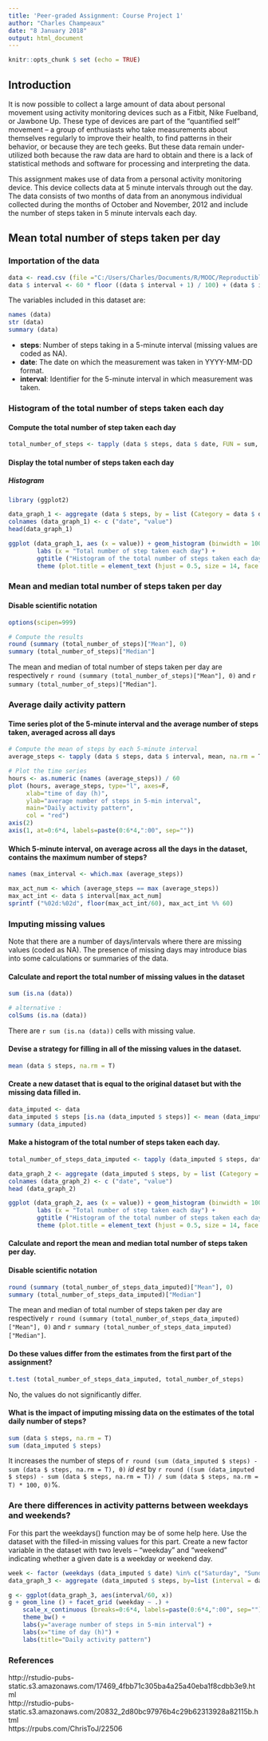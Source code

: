 ---
title: 'Peer-graded Assignment: Course Project 1'
author: "Charles Champeaux"
date: "8 January 2018"
output: html_document
---

```{r setup, include = FALSE}
knitr::opts_chunk $ set (echo = TRUE)
```

## Introduction

It is now possible to collect a large amount of data about personal movement using activity monitoring devices such as a Fitbit, Nike Fuelband, or Jawbone Up. These type of devices are part of the “quantified self” movement – a group of enthusiasts who take measurements about themselves regularly to improve their health, to find patterns in their behavior, or because they are tech geeks. But these data remain under-utilized both because the raw data are hard to obtain and there is a lack of statistical methods and software for processing and interpreting the data.

This assignment makes use of data from a personal activity monitoring device. This device collects data at 5 minute intervals through out the day. The data consists of two months of data from an anonymous individual collected during the months of October and November, 2012 and include the number of steps taken in 5 minute intervals each day. 

## Mean total number of steps taken per day

### Importation of the data

```{r import_data}
data <- read.csv (file ="C:/Users/Charles/Documents/R/MOOC/Reproductible_research/activity.csv", header = TRUE, sep = ",", colClasses = c("integer", "Date", "integer"))
data $ interval <- 60 * floor ((data $ interval + 1) / 100) + (data $ interval %% 100)
```

The variables included in this dataset are: 
```{r variables of the dataset}
names (data)
str (data)
summary (data)
```
- **steps**: Number of steps taking in a 5-minute interval (missing values are coded as NA).    
- **date**: The date on which the measurement was taken in YYYY-MM-DD format.    
- **interval**: Identifier for the 5-minute interval in which measurement was taken.    

### Histogram of the total number of steps taken each day

#### Compute the total number of step taken each day
```{r compute the total number of step taken each day}
total_number_of_steps <- tapply (data $ steps, data $ date, FUN = sum, na.rm = F)
```

#### Display the total number of steps taken each day
##### Histogram
```{r histogram the total number of step taken each day with ggplot2, warning=FALSE}
library (ggplot2) 

data_graph_1 <- aggregate (data $ steps, by = list (Category = data $ date), FUN = sum, na.rm = F)
colnames (data_graph_1) <- c ("date", "value")
head(data_graph_1)

ggplot (data_graph_1, aes (x = value)) + geom_histogram (binwidth = 1000, color = "black", fill= "red") + 
        labs (x = "Total number of step taken each day") +
        ggtitle ("Histogram of the total number of steps taken each day") + 
        theme (plot.title = element_text (hjust = 0.5, size = 14, face = "bold"))
```

### Mean and median total number of steps taken per day
#### Disable scientific notation
```{r prevent scientific notation}
options(scipen=999)

# Compute the results
round (summary (total_number_of_steps)["Mean"], 0)
summary (total_number_of_steps)["Median"]
```
The mean and median of total number of steps taken per day are respectively `r round (summary (total_number_of_steps)["Mean"], 0)` and `r summary (total_number_of_steps)["Median"]`.

### Average daily activity pattern

#### Time series plot of the 5-minute interval and the average number of steps taken, averaged across all days

```{r Time series}
# Compute the mean of steps by each 5-minute interval
average_steps <- tapply (data $ steps, data $ interval, mean, na.rm = T)

# Plot the time series
hours <- as.numeric (names (average_steps)) / 60
plot (hours, average_steps, type="l", axes=F,
     xlab="time of day (h)", 
     ylab="average number of steps in 5-min interval",
     main="Daily activity pattern",
     col = "red")
axis(2)
axis(1, at=0:6*4, labels=paste(0:6*4,":00", sep=""))

```

#### Which 5-minute interval, on average across all the days in the dataset, contains the maximum number of steps?

```{r max interval}
names (max_interval <- which.max (average_steps))

max_act_num <- which (average_steps == max (average_steps))
max_act_int <- data $ interval[max_act_num]
sprintf ("%02d:%02d", floor(max_act_int/60), max_act_int %% 60)
```

### Imputing missing values

Note that there are a number of days/intervals where there are missing values (coded as NA). The presence of missing days may introduce bias into some calculations or summaries of the data.

#### Calculate and report the total number of missing values in the dataset

```{r sum of NAs}
sum (is.na (data))

# alternative :
colSums (is.na (data))
```

There are `r sum (is.na (data))` cells with missing value. 

#### Devise a strategy for filling in all of the missing values in the dataset. 

```{r mean of steps by 5-minutes interval}
mean (data $ steps, na.rm = T)
```

#### Create a new dataset that is equal to the original dataset but with the missing data filled in.

```{r replace issing value by mean of steps}
data_imputed <- data
data_imputed $ steps [is.na (data_imputed $ steps)] <- mean (data_imputed $ steps, na.rm = T)
summary (data_imputed)
```

#### Make a histogram of the total number of steps taken each day.

```{r compute the total number of step taken each day for the imputed data}
total_number_of_steps_data_imputed <- tapply (data_imputed $ steps, data_imputed $ date, FUN = sum)
```

```{r histogram the total number of step taken each day with ggplot2 for the imputed data, warning=FALSE}
data_graph_2 <- aggregate (data_imputed $ steps, by = list (Category = data_imputed  $ date), FUN = sum)
colnames (data_graph_2) <- c ("date", "value")
head (data_graph_2)

ggplot (data_graph_2, aes (x = value)) + geom_histogram (binwidth = 1000, color = "black", fill="blue") + 
        labs (x = "Total number of step taken each day") +
        ggtitle ("Histogram of the total number of steps taken each day") + 
        theme (plot.title = element_text (hjust = 0.5, size = 14, face = "bold"))
```

#### Calculate and report the mean and median total number of steps taken per day.

#### Disable scientific notation
```{r mean and median results for imputed variables}
round (summary (total_number_of_steps_data_imputed)["Mean"], 0)
summary (total_number_of_steps_data_imputed)["Median"]
```

The mean and median of total number of steps taken per day are respectively `r round (summary (total_number_of_steps_data_imputed)["Mean"], 0)` and `r summary (total_number_of_steps_data_imputed)["Median"]`.

#### Do these values differ from the estimates from the first part of the assignment? 

```{r comparison of the results}
t.test (total_number_of_steps_data_imputed, total_number_of_steps)
```

No, the values do not significantly differ.

#### What is the impact of imputing missing data on the estimates of the total daily number of steps?

```{r impact of imputing missing data}
sum (data $ steps, na.rm = T)
sum (data_imputed $ steps)
```

It increases the number of steps of `r round (sum (data_imputed $ steps) - sum (data $ steps, na.rm = T), 0)` *id est* by `r round ((sum (data_imputed $ steps) - sum (data $ steps, na.rm = T)) / sum (data $ steps, na.rm = T) * 100, 0)`%.

### Are there differences in activity patterns between weekdays and weekends?

For this part the weekdays() function may be of some help here. Use the dataset with the filled-in missing values for this part. Create a new factor variable in the dataset with two levels -- "weekday" and "weekend" indicating whether a given date is a weekday or weekend day.

```{r weekdays vs weekends patterns}
week <- factor (weekdays (data_imputed $ date) %in% c("Saturday", "Sunday"), labels =c("weekday", "weekend"), ordered = FALSE)
data_graph_3 <- aggregate (data_imputed $ steps, by=list (interval = data_imputed $ interval, weekday = week), mean)

g <- ggplot(data_graph_3, aes(interval/60, x))
g + geom_line () + facet_grid (weekday ~ .) +
    scale_x_continuous (breaks=0:6*4, labels=paste(0:6*4,":00", sep="")) +
    theme_bw() +
    labs(y="average number of steps in 5-min interval") +
    labs(x="time of day (h)") +
    labs(title="Daily activity pattern")
```

### References  
http://rstudio-pubs-static.s3.amazonaws.com/17469_4fbb71c305ba4a25a40eba1f8cdbb3e9.html      
http://rstudio-pubs-static.s3.amazonaws.com/20832_2d80bc97976b4c29b62313928a82115b.html        
https://rpubs.com/ChrisToJ/22506       


